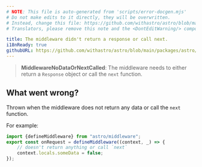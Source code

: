 ```yaml
---
# NOTE: This file is auto-generated from 'scripts/error-docgen.mjs'
# Do not make edits to it directly, they will be overwritten.
# Instead, change this file: https://github.com/withastro/astro/blob/main/packages/astro/src/core/errors/errors-data.ts
# Translators, please remove this note and the <DontEditWarning/> component.

title: The middleware didn't return a response or call next.
i18nReady: true
githubURL: https://github.com/withastro/astro/blob/main/packages/astro/src/core/errors/errors-data.ts
---
```


<DontEditWarning />


> **MiddlewareNoDataOrNextCalled**: The middleware needs to either return a `Response` object or call the `next` function.

## What went wrong?
Thrown when the middleware does not return any data or call the `next` function.

For example:
```ts
import {defineMiddleware} from "astro/middleware";
export const onRequest = defineMiddleware((context, _) => {
	// doesn't return anything or call `next`
	context.locals.someData = false;
});
```

